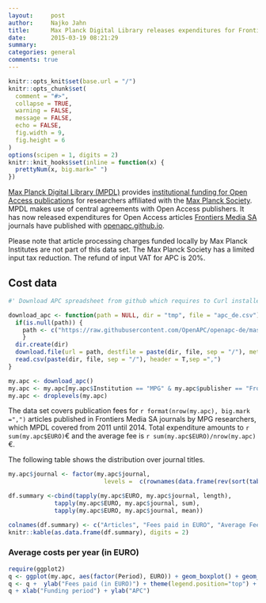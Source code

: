 ```yaml
---
layout:     post
author:  	Najko Jahn
title:      Max Planck Digital Library releases expenditures for Frontiers journal articles
date:       2015-03-19 08:21:29
summary:    
categories: general
comments: true
---
```



```r
knitr::opts_knit$set(base.url = "/")
knitr::opts_chunk$set(
  comment = "#>",
  collapse = TRUE,
  warning = FALSE, 
  message = FALSE,
  echo = FALSE,
  fig.width = 9,
  fig.height = 6
)
options(scipen = 1, digits = 2)
knitr::knit_hooks$set(inline = function(x) {
  prettyNum(x, big.mark=" ")
})
```

[Max Planck Digital Library (MPDL)](https://www.mpdl.mpg.de/en/) provides [institutional funding for Open Access publications](https://www.mpdl.mpg.de/en/?id=50:open-access-publishing&catid=17:open-access) for researchers affiliated with the  [Max Planck Society](http://www.mpg.de/en). MPDL makes use of central agreements with Open Access publishers. It has now released expenditures for Open Access articles [Frontiers Media SA](http://www.frontiersin.org/) journals have published with [openapc.github.io](https://openapc.github.io).

Please note that article processing charges funded locally by Max Planck Institutes are not part of this data set. The Max Planck Society has a limited input tax reduction. The refund of input VAT for APC is 20%.

## Cost data


```r
#' Download APC spreadsheet from github which requires to Curl installed

download_apc <- function(path = NULL, dir = "tmp", file = "apc_de.csv"){
  if(is.null(path)) {
    path <- c("https://raw.githubusercontent.com/OpenAPC/openapc-de/master/data/apc_de.csv")
    } 
  dir.create(dir) 
  download.file(url = path, destfile = paste(dir, file, sep = "/"), method = "curl")
  read.csv(paste(dir, file, sep = "/"), header = T,sep =",")
}

my.apc <- download_apc()
my.apc <- my.apc[my.apc$Institution == "MPG" & my.apc$publisher == "Frontiers Media SA",]
my.apc <- droplevels(my.apc)
``````

The data set covers publication fees for `r format(nrow(my.apc), big.mark =",")` articles published in Frontiers Media SA journals by MPG researchers, which MPDL covered from 2011 until 2014. Total expenditure amounts to `r sum(my.apc$EURO)`€ and the average fee is `r sum(my.apc$EURO)/nrow(my.apc)`€.

The following table shows the distribution over journal titles.


```r
my.apc$journal <- factor(my.apc$journal, 
                           levels =  c(rownames(data.frame(rev(sort(table(my.apc$journal)))))))

df.summary <-cbind(tapply(my.apc$EURO, my.apc$journal, length),
             tapply(my.apc$EURO, my.apc$journal, sum),
             tapply(my.apc$EURO, my.apc$journal, mean))

colnames(df.summary) <- c("Articles", "Fees paid in EURO", "Average Fee paid")
knitr::kable(as.data.frame(df.summary), digits = 2)
```


###  Average costs per year (in EURO)

```r
require(ggplot2)
q <- ggplot(my.apc, aes(factor(Period), EURO)) + geom_boxplot() + geom_point(alpha = 1/10, size = 4)
q <- q +  ylab("Fees paid (in EURO)") + theme(legend.position="top") + theme_bw(base_size = 18)
q + xlab("Funding period") + ylab("APC")
```



